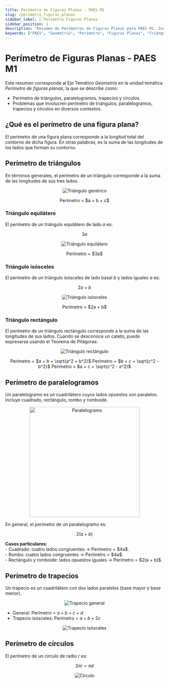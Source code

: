 ```yaml
---
title: Perímetro de Figuras Planas - PAES M1
slug: /perimetro_figuras_planas
sidebar_label: 📐 Perímetro Figuras Planas
sidebar_position: 1
description: "Resumen de Perímetros de Figuras Planas para PAES M1. Incluye triángulos, paralelogramos, trapecios y círculos."
keywords: ["PAES", "Geometría", "Perímetro", "Figuras Planas", "Triángulos", "Círculos"]
---
```


# Perímetro de Figuras Planas - PAES M1

Este resumen corresponde al Eje Temático *Geometría* en la unidad temática *Perímetro de figuras planas*, la que se describe como:

- Perímetro de triángulos, paralelogramos, trapecios y círculos.  
- Problemas que involucren perímetro de triángulos, paralelogramos, trapecios y círculos en diversos contextos.

## ¿Qué es el perímetro de una figura plana?

El perímetro de una figura plana corresponde a la longitud total del contorno de dicha figura. En otras palabras, es la suma de las longitudes de los lados que forman su contorno.

## Perímetro de triángulos

En términos generales, el perímetro de un triángulo corresponde a la suma de las longitudes de sus tres lados.

<p align="center">
  <img src="https://files.nicomelgarejo.com/GR15i1.png" alt="Triángulo genérico" />
</p>
<p align="center">Perímetro = $a + b + c$</p>

### Triángulo equilátero

El perímetro de un triángulo equilátero de lado $a$ es:

$$
3a
$$

<p align="center">
  <img src="https://files.nicomelgarejo.com/GR15i2.png" alt="Triángulo equilátero" />
</p>
<p align="center">Perímetro = $3a$</p>

### Triángulo isósceles

El perímetro de un triángulo isósceles de lado basal $b$ y lados iguales $a$ es:

$$
2a + b
$$

<p align="center">
  <img src="https://files.nicomelgarejo.com/GR15i3.png" alt="Triángulo isósceles" />
</p>
<p align="center">Perímetro = $2a + b$</p>

### Triángulo rectángulo

El perímetro de un triángulo rectángulo corresponde a la suma de las longitudes de sus lados. Cuando se desconoce un cateto, puede expresarse usando el Teorema de Pitágoras:

<p align="center">
  <img src="https://files.nicomelgarejo.com/GR15i4.png" alt="Triángulo rectángulo" />
</p>

<p align="center">
Perímetro = $a + b + \sqrt{a^2 + b^2}$  
Perímetro = $b + c + \sqrt{c^2 - b^2}$  
Perímetro = $a + c + \sqrt{c^2 - a^2}$
</p>

## Perímetro de paralelogramos

Un paralelogramo es un cuadrilátero cuyos lados opuestos son paralelos. Incluye cuadrado, rectángulo, rombo y romboide.

<p align="center">
  <img src="https://files.nicomelgarejo.com/GR15i5.png" width="350 px" alt="Paralelogramo" />
</p>

En general, el perímetro de un paralelogramo es:

$$
2(a + b)
$$

<div className="definition-box">
<strong>Casos particulares:</strong><br/>
- Cuadrado: cuatro lados congruentes → Perímetro = $4a$.<br/>
- Rombo: cuatro lados congruentes → Perímetro = $4a$.<br/>
- Rectángulo y romboide: lados opuestos iguales → Perímetro = $2(a + b)$.
</div>

## Perímetro de trapecios

Un trapecio es un cuadrilátero con dos lados paralelos (base mayor y base menor).

<p align="center">
  <img src="https://files.nicomelgarejo.com/GR15i7.png" alt="Trapecio general" />
</p>

- General: Perímetro = $a + b + c + d$<br/>
- Trapecio isósceles: Perímetro = $a + b + 2c$

<p align="center">
  <img src="https://files.nicomelgarejo.com/GR15i8.png" alt="Trapecio isósceles" />
</p>

## Perímetro de círculos

El perímetro de un círculo de radio $r$ es:

$$
2 \pi r = \pi d
$$

<p align="center">
  <img src="https://files.nicomelgarejo.com/GR15i9.png" alt="Círculo" />
</p>